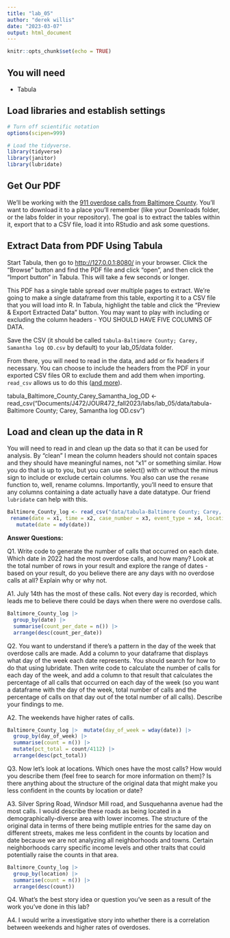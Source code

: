 ```yaml
---
title: "lab_05"
author: "derek willis"
date: "2023-03-07"
output: html_document
---
```


```r
knitr::opts_chunk$set(echo = TRUE)
```

## You will need

-   Tabula

## Load libraries and establish settings

```r
# Turn off scientific notation
options(scipen=999)

# Load the tidyverse.
library(tidyverse)
library(janitor)
library(lubridate)
```

## Get Our PDF

We'll be working with the [911 overdose calls from Baltimore County](https://drive.google.com/file/d/1qkYuojGF_6WKFr5aNQxmewDzcKyOiJFr/view?usp=share_link). You'll want to download it to a place you'll remember (like your Downloads folder, or the labs folder in your repository). The goal is to extract the tables within it, export that to a CSV file, load it into RStudio and ask some questions.

## Extract Data from PDF Using Tabula

Start Tabula, then go to <http://127.0.0.1:8080/> in your browser. Click the "Browse" button and find the PDF file and click "open", and then click the "Import button" in Tabula. This will take a few seconds or longer.

This PDF has a single table spread over multiple pages to extract. We're going to make a single dataframe from this table, exporting it to a CSV file that you will load into R. In Tabula, highlight the table and click the "Preview & Export Extracted Data" button. You may want to play with including or excluding the column headers - YOU SHOULD HAVE FIVE COLUMNS OF DATA.

Save the CSV (it should be called `tabula-Baltimore County; Carey, Samantha log OD.csv` by default) to your lab_05/data folder.

From there, you will need to read in the data, and add or fix headers if necessary. You can choose to include the headers from the PDF in your exported CSV files OR to exclude them and add them when importing. `read_csv` allows us to do this ([and more](https://readr.tidyverse.org/reference/read_delim.html)).

tabula_Baltimore_County_Carey_Samantha_log_OD \<- read_csv("Documents/J472/JOUR472_fall2023/labs/lab_05/data/tabula-Baltimore County; Carey, Samantha log OD.csv")

## Load and clean up the data in R

You will need to read in and clean up the data so that it can be used for analysis. By "clean" I mean the column headers should not contain spaces and they should have meaningful names, not "x1" or something similar. How you do that is up to you, but you can use select() with or without the minus sign to include or exclude certain columns. You also can use the `rename` function to, well, rename columns. Importantly, you'll need to ensure that any columns containing a date actually have a date datatype. Our friend `lubridate` can help with this.

```r
Baltimore_County_log <- read_csv("data/tabula-Baltimore County; Carey, Samantha log OD.csv", col_names = FALSE) |> clean_names() |>
 rename(date = x1, time = x2, case_number = x3, event_type = x4, location = x5) |>
   mutate(date = mdy(date))
```

**Answer Questions:**

Q1. Write code to generate the number of calls that occurred on each date. Which date in 2022 had the most overdose calls, and how many? Look at the total number of rows in your result and explore the range of dates - based on your result, do you believe there are any days with no overdose calls at all? Explain why or why not.

A1. July 14th has the most of these calls. Not every day is recorded, which leads me to believe there could be days when there were no overdose calls.

```r
Baltimore_County_log |>
  group_by(date) |>
  summarise(count_per_date = n()) |>
  arrange(desc(count_per_date))

```

Q2. You want to understand if there's a pattern in the day of the week that overdose calls are made. Add a column to your dataframe that displays what day of the week each date represents. You should search for how to do that using lubridate. Then write code to calculate the number of calls for each day of the week, and add a column to that result that calculates the percentage of all calls that occurred on each day of the week (so you want a dataframe with the day of the week, total number of calls and the percentage of calls on that day out of the total number of all calls). Describe your findings to me.

A2. The weekends have higher rates of calls.

```r
Baltimore_County_log |>  mutate(day_of_week = wday(date)) |>
  group_by(day_of_week) |>
  summarise(count = n()) |>
  mutate(pct_total = count/4112) |>
  arrange(desc(pct_total))
```

Q3. Now let's look at locations. Which ones have the most calls? How would you describe them (feel free to search for more information on them)? Is there anything about the structure of the original data that might make you less confident in the counts by location or date?

A3. Silver Spring Road, Windsor Mill road, and Susquehanna avenue had the most calls. I would describe these roads as being located in a demographically-diverse area with lower incomes. The structure of the original data in terms of there being mutliple entries for the same day on different streets, makes me less confident in the counts by location and date because we are not analyzing all neighborhoods and towns. Certain neighborhoods carry specific income levels and other traits that could potentially raise the counts in that area.

```r
Baltimore_County_log |>
  group_by(location) |>
  summarise(count = n()) |>
  arrange(desc(count))
```

Q4. What's the best story idea or question you've seen as a result of the work you've done in this lab?

A4. I would write a investigative story into whether there is a correlation between weekends and higher rates of overdoses.
